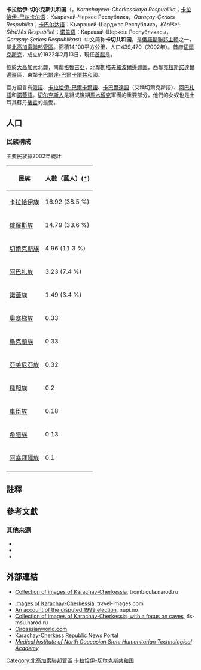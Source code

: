 {{update|time=2016-07-18T13:49:14+00:00}}
{{Infobox Russian federal subject
|name=卡拉恰伊-切尔克斯共和国
|ru_name=Карачаево-Черкесская Республика
|loc_name1=Къарачай-Черкес Республика
|loc_lang1=卡拉恰伊-巴尔卡尔语
|loc_name2=Къэрэшей-Шэрджэс Республикэ
|loc_lang2=卡巴尔达语
|loc_name3=Къарашай-Шеркес Республикасы
|loc_lang3=诺盖语
|image_map=Map of Russia - Karachay-Cherkessia.svg
|coordinates = {{coord|43|55|N|41|47|E|type:adm1st_region:RU|display=inline,title}}
|image_coa=Coat of Arms of Karachay-Cherkessia.svg
|coa_caption={{link-ru|卡拉恰伊-切尔克斯共和国国徽|Герб Карачаево-Черкесии|国徽}}
|image_flag=Flag of Karachay-Cherkessia.svg
|flag_caption=[[卡拉恰伊-切尔克斯共和国国旗|国旗]]
|anthem={{le|卡拉恰伊-切尔克斯共和国国歌|State Anthem of Karachay-Cherkessia}}<br><center>[[File:Anthem_of_Karachay-Cherkessia_instrumental.ogg|File:Anthem of Karachay-Cherkessia instrumental.ogg]]</center>
|anthem_ref=<ref>Law #410-XXII</ref>
|holiday=
|holiday_ref=
|political_status=共和国
|political_status_link=俄罗斯自治共和国
|federal_district=[[北高加索联邦管区|北高加索联邦管区]]
|economic_region=[[北高加索经济地区|北高加索经济地区]]
|adm_ctr_type=首府
|adm_ctr_name=[[切尔克斯克|切尔克斯克]]
|adm_ctr_ref=<ref>Constitution of the Karachay-Cherkess Republic, Article 114</ref>
|official_lang_list=[[阿巴扎语|阿巴扎语]]、[[卡巴尔达语|卡巴尔达语]]、[[卡拉恰伊－巴尔卡尔语|卡拉恰伊－巴尔卡尔语]]、[[諾蓋語|諾蓋語]]
|official_lang_ref=<ref>Constitution of the Karachay-Cherkess Republic, Article 11.1</ref>
|pop_2010census=477859
|pop_2010census_rank=73rd
|urban_pop_2010census=43.4%
|rural_pop_2010census=56.6%
|pop_2010census_ref=<ref>Russian Federal State Statistics Service (2011). "Всероссийская перепись населения 2010 года. Том 1" [2010 All-Russian Population Census, vol. 1]. Всероссийская перепись населения 2010 года [2010 All-Russia Population Census] (in Russian). Federal State Statistics Service.</ref>
|pop_density=
|pop_density_as_of=
|pop_density_ref=
|pop_latest=470059
|pop_latest_date=January 2014
|pop_latest_ref=<ref>Karachay-Cherkess Republic Territorial Branch of the [[Russian_Federal_State_Statistics_Service|Federal State Statistics Service]]. [http://kchrstat.gks.ru/wps/wcm/connect/rosstat_ts/kchrstat/resources/90710c004294568bbe25bf86540d86a5/%D0%9F%D1%80%D0%B5%D0%B4%D0%B2%D0%9E%D1%86%D0%B5%D0%BD%D0%BA%D0%B01.01.14.doc Оценка численности постоянного населения КЧР на 1 января 2014 года] {{ru icon}}</ref>
|area_km2=14100
|area_km2_rank=77th
|established_date=1991年7月3日
|established_date_ref=<ref>Law #1539-I</ref>
|license_plates=09
|ISO=RU-KC
|gov_as_of=June 2012
|leader_title=[[卡拉恰伊-切尔克斯共和国首脑|首脑]]
|leader_title_ref=<ref name="HeadLegis">Constitution of the Karachay-Cherkess Republic, Article 4</ref>
|leader_name={{link-en|拉希德·鲍里斯皮耶维奇·捷姆雷佐夫|Rashid Temrezov|拉希德·捷姆雷佐夫}}
|leader_name_ref=<ref>Official website of the Karachay-Cherkess Republic. [http://www.kchr.ru/mainmenu/head/ Rashid Borispiyevich Temrezov, Head of the Karachay-Cherkess Republic] {{ru icon}}</ref>
|legislature={{le|卡拉恰伊-切尔克斯共和国人民会议|People's Assembly of Karachay-Cherkessia}}
|legislature_ref={{r|HeadLegis}}
|website=http://www.kchr.info/
|website_ref=
|date=February 2015
}}
'''卡拉恰伊-切尔克斯共和国'''（{{lang-ru|Карача́ево-Черке́сская Респу́блика}}，''Karachayevo-Cherkesskaya Respublika''；[[卡拉恰伊-巴尔卡尔语|卡拉恰伊-巴尔卡尔语]]：Къарачай-Черкес Республика，''Qaraçay-Çerkes Respublika''；[[卡巴尔达语|卡巴尔达语]]：Къэрэшей-Шэрджэс Республикэ，''Ķêrêšei-Šêrdžês Respublikê''；[[诺盖语|诺盖语]]：Карашай-Шеркеш Республикасы，''Qaraşay-Şerkeş Respublikası''）中文简称'''卡切共和国'''，是[[俄羅斯聯邦主體|俄羅斯聯邦主體]]之一，屬[[北高加索聯邦管區|北高加索聯邦管區]]。面積14,100平方公里，人口439,470（2002年）。首府[[切爾克斯克|切爾克斯克]]，成立於1922年2月13日，現任[[卡拉恰伊-切爾克斯共和國首腦|首腦]]是{{le|拉希德·塔穆雷佐夫|Rashid Temrezov}}。

位於[[大高加索|大高加索]]北麓，南鄰[[格魯吉亞|格魯吉亞]]，北鄰[[斯塔夫羅波爾邊疆區|斯塔夫羅波爾邊疆區]]，西鄰[[克拉斯諾達爾邊疆區|克拉斯諾達爾邊疆區]]，東鄰[[卡巴爾達-巴爾卡爾共和國|卡巴爾達-巴爾卡爾共和國]]。

官方語言有[[俄語|俄語]]、[[卡拉恰伊-巴爾卡爾語|卡拉恰伊-巴爾卡爾語]]、[[卡巴爾達語|卡巴爾達語]]（又稱切爾克斯語）、[[阿巴札語|阿巴札語]]和[[諾蓋語|諾蓋語]]。[[切尔克斯人|切尔克斯人]]是組成後期[[馬木留克|馬木留克]]軍團的重要部分，他們的女奴也是土耳其蘇丹[[後宮_(伊斯蘭)|後宮]]的最愛。

==人口==
===民族構成===
主要民族據2002年統計:
{| class="standard"
! 民族
! 人數（萬人）([https://www.webcitation.org/64vB3cy04?url=http://www.perepis2002.ru/index.html?id=17 *])
|-
| [[卡拉恰伊人|卡拉恰伊族]]
| 16.92 (38.5 %)
|-
| [[俄羅斯族|俄羅斯族]]
| 14.79 (33.6 %)
|-
| [[切爾克斯人|切爾克斯族]]
| 4.96 (11.3 %)
|-
| [[阿巴扎人|阿巴扎族]]
| 3.23 (7.4 %)
|-
| [[諾蓋人|諾蓋族]]
| 1.49 (3.4 %)
|-
| [[奧塞梯人|奧塞梯族]]
| 0.33
|-
| [[烏克蘭族|烏克蘭族]]
| 0.33
|-
| [[亞美尼亞族|亞美尼亞族]]
| 0.32
|-
| [[韃靼族|韃靼族]]
| 0.2
|-
| [[車臣人|車臣族]]
| 0.18
|-
| [[希腊人|希腊族]]
| 0.13
|-
| [[阿塞拜疆族|阿塞拜疆族]]
| 0.1
|-
| {{small|以上是人口過1000的民族}}
|}

==註釋==
{{NoteFoot}}

==參考文獻==
{{reflist|2}}

===其他來源===
*{{Cite Russian law
|ru_entity=Народное Собрание Карачаево-Черкесской Республики
|ru_type=Закон
|ru_number=410-XXII
|ru_date=9 апреля 1998 г.
|ru_title=О государственном гимне Карачаево-Черкесской Республики
|ru_effective_date=с момента опубликования, за исключением статей 2 и 3, вступающих в силу с 15 мая 1998 г.
|ru_published_in="День Республики", №48(15471)
|ru_published_date=25 апреля 1998 г
|ru_url=
|ru_amendment_type=Закона
|ru_amendment_number=85-РЗ
|ru_amendment_date=6 декабря 2013 г.
|ru_amendment_title=О внесении изменений в отдельные законодательные акты Карачаево-Черкесской Республики в связи с установлением административной ответственности за неправомерное использование государственных символов Карачаево-Черкесской Республики
|en_entity={{tsl|en|People's Assembly of the Karachay-Cherkess Republic|People's Assembly of the Karachay-Cherkess Republic}}
|en_type=Law
|en_number=410-XXII
|en_date=April 9, 1998
|en_title=On the State Anthem of the Karachay-Cherkess Republic
|en_effective_date=the moment of publication, with the exception of Articles 2 and 3, which take effect on May 15, 1998
|en_url=
|en_amendment_type=Law
|en_amendment_number=85-RZ
|en_amendment_date=December 6, 2013
|en_amendment_title=On Amending Various Legislative Acts of the Karachay-Cherkess Republic Due to the Introduction of Administrative Sanctions for Misuse of the Symbols of the Karachay-Cherkess Republic
}}
*{{RussiaBasicLawRef|kc}}
*{{Cite Russian law
|ru_entity=Верховный Совет РСФСР
|ru_type=Закон
|ru_number=1539-I
|ru_date=3 июля 1991 г.
|ru_title=О порядке преобразования Адыгейской, Горно-Алтайской, Карачаево-Черкесской и Хакасской автономных областей в Советские Социалистические Республики в составе РСФСР
|ru_effective_date=
|ru_published_in=
|ru_published_date=
|ru_url=
|en_entity=[[俄罗斯最高苏维埃|Supreme Soviet of the RSFSR]]
|en_type=Law
|en_number=1539-I
|en_date=July 3, 1991
|en_title=On the Process of Transformation of Adyghe, Mountain Altai, Karachay-Cherkess, and Khakass Autonomous Oblasts into Soviet Socialist Republics Within the RSFSR
|en_effective_date=
|en_url=
}}

==外部連結==
{{Commons category|Karachay-Cherkessia}}

*{{in lang|en|ru}} [https://archive.is/20121221153800/http://trombicula.narod.ru/en/Wallpaper-en.htm Collection of images of Karachay-Cherkessia], trombicula.narod.ru
*[http://www.travel-images.com/russia5.html Images of Karachay-Cherkessia], travel-images.com
*[https://web.archive.org/web/20040912193810/http://www.nupi.no/cgi-win/Russland/krono.exe?4199 An account of the disputed 1999 election], nupi.no
*[http://tls-msu.narod.ru/SPELEO/SpeleoHome.htm Collection of images of Karachay-Cherkessia, with a focus on caves], tls-msu.narod.ru
*[https://web.archive.org/web/20090129110309/http://circassianworld.com/Karachay-Cherkessia.html Circassianworld.com]
*[https://web.archive.org/web/20101230071418/http://skforussia.ru/kchr.php Karachay-Cherkess Republic News Portal]
*[http://www.medinst-ncshta.com ''Medical Institute of North Caucasian State Humanitarian Technological Academy'']

{{高加索国家和地区}}
{{Rossija}}
{{卡拉恰伊-切爾克斯共和國行政區劃}}
{{Authority control}}

[[Category:北高加索聯邦管區|Category:北高加索聯邦管區]]
[[Category:卡拉恰伊-切尔克斯共和国|]]